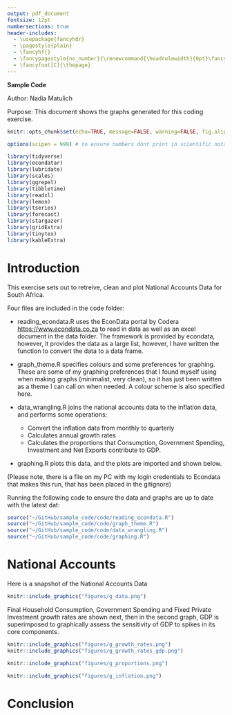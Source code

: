 ```yaml
---
output: pdf_document
fontsize: 12pt
numbersections: true
header-includes:
  - \usepackage{fancyhdr}
  - \pagestyle{plain}
  - \fancyhf{}
  - \fancypagestyle{no_number}{\renewcommand{\headrulewidth}{0pt}\fancyhf{}\fancyfoot[C]{}}
  - \fancyfoot[C]{\thepage}
---
```


\small

```{=tex}

\begin{flushright}

\href{mailto:namatulich@sun.ac.za}{namatulich@sun.ac.za}

\end{flushright}

```


\vspace{50pt}

\large

**Sample Code** \newline

\normalsize

\hrulefill

Author: Nadia Matulich \newline

Purpose: This document shows the graphs generated for this coding exercise. 

\hrulefill

\thispagestyle{no_number}

\newpage

\pagenumbering{roman}

```{=tex}

\tableofcontents
```
\newpage

```{=tex}
\pagenumbering{arabic}
\pagestyle{plain}
```

```r

knitr::opts_chunk$set(echo=TRUE, message=FALSE, warning=FALSE, fig.align="left", fig.pos="H", digits=2)

options(scipen = 999) # to ensure numbers dont print in scientific notation

```

```r

library(tidyverse)
library(econdatar)
library(lubridate)
library(scales)
library(ggrepel)
library(tibbletime)
library(readxl)
library(lemon) 
library(tseries)
library(forecast)
library(stargazer)
library(gridExtra)
library(tinytex)
library(kableExtra)

```


\newpage 

# Introduction

This exercise sets out to retreive, clean and plot National Accounts Data for South Africa.

Four files are included in the code folder:

- reading_econdata.R uses the EconData portal by Codera [https://www.econdata.co.za](see here for more) to read in data as well as an excel document in the data folder. The framework is provided by econdata, however, it provides the data as a large list, however, I have written the function to convert the data to a data frame. 

- graph_theme.R specifies colours and some preferences for graphing. These are some of my graphing preferences that I found myself using when making graphs (minimalist, very clean), so it has just been written as a theme I can call on when needed. A colour scheme is also specified here.

- data_wrangling.R joins the national accounts data to the inflation data, and performs some operations:
  - Convert the inflation data from monthly to quarterly
  - Calculates annual growth rates
  - Calculates the proportions that Consumption, Government Spending, Investment and Net Exports contribute to GDP.

- graphing.R plots this data, and the plots are imported and shown below.

(Please note, there is a file on my PC with my login credentials to Econdata that makes this run, that has been placed in the gitignore)

Running the following code to ensure the data and graphs are up to date with the latest dat: 

```r

source("~/GitHub/sample_code/code/reading_econdata.R")
source("~/GitHub/sample_code/code/graph_theme.R")
source("~/GitHub/sample_code/code/data_wrangling.R")
source("~/GitHub/sample_code/code/graphing.R")

```

# National Accounts

Here is a snapshot of the National Accounts Data
```r

knitr::include_graphics("figures/g_data.png")

```

Final Household Consumption, Government Spending and Fixed Private Investment growth rates are shown next, then in the second graph, GDP is superimposed to graphically assess the sensitivity of GDP to spikes in its core components.

```r


knitr::include_graphics("figures/g_growth_rates.png")
knitr::include_graphics("figures/g_growth_rates_gdp.png")

```


```r

knitr::include_graphics("figures/g_proportions.png")

```

```r

knitr::include_graphics("figures/g_inflation.png")

```


\newpage

# Conclusion